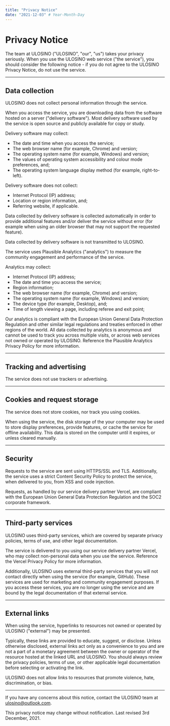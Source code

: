 ```yaml
---
title: "Privacy Notice"
date: "2021-12-03" # Year-Month-Day
---
```


# Privacy Notice

The team at ULOSINO ("ULOSINO", "our", "us") takes your privacy seriously. When you use the ULOSINO web service ("the service"), you should consider the following notice - if you do not agree to the ULOSINO Privacy Notice, do not use the service.

---

## Data collection

ULOSINO does not collect personal information through the service.

When you access the service, you are downloading data from the software hosted on a server ("delivery software"). Most delivery software used by the service is open source and publicly available for copy or study.

Delivery software may collect:

- The date and time when you access the service;
- The web browser name (for example, Chrome) and version;
- The operating system name (for example, Windows) and version;
- The values of operating system accessibility and colour mode preferences, and;
- The operating system language display method (for example, right-to-left).

Delivery software does not collect:

- Internet Protocol (IP) address;
- Location or region information, and;
- Referring website, if applicable.

Data collected by delivery software is collected automatically in order to provide additional features and/or deliver the service without error (for example when using an older browser that may not support the requested feature).

Data collected by delivery software is not transmitted to ULOSINO.

The service uses <Link href="https://vercel.com/legal/privacy-policy">Plausible Analytics</Link> ("analytics") to measure the community engagement and performance of the service.

Analytics may collect:

- Internet Protocol (IP) address;
- The date and time you access the service;
- Region information;
- The web browser name (for example, Chrome) and version;
- The operating system name (for example, Windows) and version;
- The device type (for example, Desktop), and;
- Time of length viewing a page, including referee and exit point;

Our analytics is compliant with the European Union General Data Protection Regulation and other similar legal regulations and treaties enforced in other regions of the world. All data collected by analytics is anonymous and cannot be used to track you across multiple visits, or across web services not owned or operated by ULOSINO. Reference the <Link href="https://plausible.io/privacy">Plausible Analytics Privacy Policy</Link> for more information.

---

## Tracking and advertising

The service does not use trackers or advertising.

---

## Cookies and request storage

The service does not store cookies, nor track you using cookies.

When using the service, the disk storage of the your computer may be used to store display preferences, provide features, or cache the service for offline availability. This data is stored on the computer until it expires, or unless cleared manually.

---

## Security

Requests to the service are sent using HTTPS/SSL and TLS. Additionally, the service uses a strict Content Security Policy to protect the service, when delivered to you, from XSS and code injection.

Requests, as handled by our service delivery partner Vercel, are compliant with the European Union General Data Protection Regulation and the SOC2 corporate framework.

---

## Third-party services

ULOSINO uses third-party services, which are covered by separate privacy policies, terms of use, and other legal documentation.

The service is delivered to you using our service delivery partner Vercel, who may collect non-personal data when you use the service. Reference the <Link href="https://vercel.com/legal/privacy-policy">Vercel Privacy Policy</Link> for more information.

Additionally, ULOSINO uses external third-party services that you will not contact directly when using the service (for example, GitHub). These services are used for marketing and community engagement purposes. If you access these services, you are no longer using the service and are bound by the legal documentation of that external service.

---

## External links

When using the service, hyperlinks to resources not owned or operated by ULOSINO ("external") may be presented.

Typically, these links are provided to educate, suggest, or disclose. Unless otherwise disclosed, external links act only as a convenience to you and are not a part of a monetary agreement between the owner or operator of the resource hosted at the linked URL and ULOSINO. You should always review the privacy policies, terms of use, or other applicable legal documentation before selecting or activating the link.

ULOSINO does not allow links to resources that promote violence, hate, discrimination, or bias.

---

If you have any concerns about this notice, contact the ULOSINO team at ulosino@outlook.com.

This privacy notice may change without notification. Last revised 3rd December, 2021.
